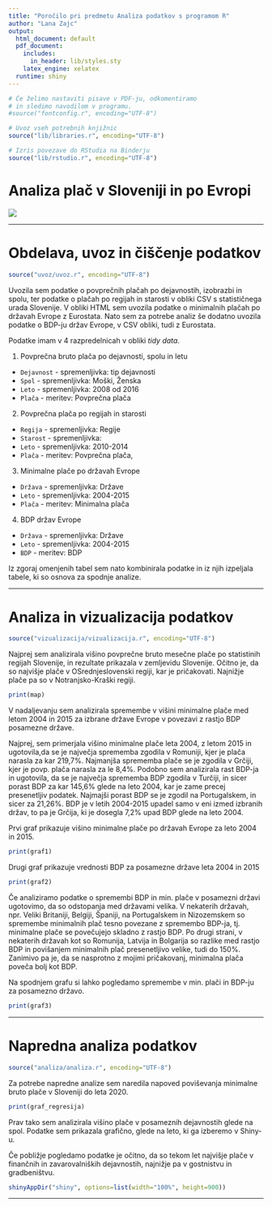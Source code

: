 ```yaml
---
title: "Poročilo pri predmetu Analiza podatkov s programom R"
author: "Lana Zajc"
output:
  html_document: default
  pdf_document:
    includes:
      in_header: lib/styles.sty
    latex_engine: xelatex
  runtime: shiny
---
```


```r
# Če želimo nastaviti pisave v PDF-ju, odkomentiramo
# in sledimo navodilom v programu.
#source("fontconfig.r", encoding="UTF-8")

# Uvoz vseh potrebnih knjižnic
source("lib/libraries.r", encoding="UTF-8")
```

```r
# Izris povezave do RStudia na Binderju
source("lib/rstudio.r", encoding="UTF-8")
```

# Analiza plač v Sloveniji in po Evropi



![](slike/payday.jpg)

***

# Obdelava, uvoz in čiščenje podatkov

```r
source("uvoz/uvoz.r", encoding="UTF-8")
```

Uvozila sem podatke o povprečnih plačah po dejavnostih, izobrazbi in spolu, ter podatke o plačah po regijah in starosti v obliki CSV s statističnega urada Slovenije. V obliki HTML sem uvozila podatke o minimalnih plačah po državah Evrope z Eurostata. Nato sem za potrebe analiz še dodatno uvozila podatke o BDP-ju držav Evrope, v CSV obliki, tudi z Eurostata. 

Podatke imam v 4 razpredelnicah v obliki *tidy data*.

1. Povprečna bruto plača po dejavnosti, spolu in letu
  - `Dejavnost` - spremenljivka: tip dejavnosti
  - `Spol` - spremenljivka: Moški, Ženska
  - `Leto` - spremenljivka: 2008 od 2016
  - `Plača` - meritev: Povprečna plača

2. Povprečna plača po regijah in starosti
  - `Regija` - spremenljivka: Regije
  - `Starost` - spremenljivka: 
  - `Leto` - spremenljivka: 2010-2014
  - `Plača` - meritev: Povprečna plača,

3. Minimalne plače po državah Evrope
  - `Država` - spremenljivka: Države
  - `Leto` - spremenljivka: 2004-2015
  - `Plača` - meritev: Minimalna plača

4. BDP držav Evrope
  - `Država` - spremenljivka: Države
  - `Leto` - spremenljivka: 2004-2015
  - `BDP` - meritev: BDP

Iz zgoraj omenjenih tabel sem nato kombinirala podatke in iz njih izpeljala tabele, ki so osnova za spodnje analize. 

***

# Analiza in vizualizacija podatkov

```r
source("vizualizacija/vizualizacija.r", encoding="UTF-8")
```

Najprej sem analizirala višino povprečne bruto mesečne plače po statistinih regijah Slovenije, in rezultate prikazala v zemljevidu Slovenije. Očitno je, da so najvišje plače v OSrednjeslovenski regiji, kar je pričakovati. Najnižje plače pa so v Notranjsko-Kraški regiji. 

```r
print(map)
```

V nadaljevanju sem analizirala spremembe v višini minimalne plače med letom 2004 in 2015 za izbrane države Evrope v povezavi z rastjo BDP posamezne države. 

Najprej, sem primerjala višino minimalne plače leta 2004, z letom 2015 in ugotovila,da se je največja sprememba zgodila v Romuniji, kjer je plača narasla za kar 219,7%.
Najmanjša sprememba plače se je zgodila v Grčiji, kjer je povp. plača narasla za le 8,4%. 
Podobno sem analizirala rast BDP-ja in ugotovila, da se je največja sprememba BDP zgodila v Turčiji, in sicer porast BDP za kar 145,6% glede na leto 2004, kar je zame precej presenetljiv podatek. Najmajši porast BDP se je zgodil na Portugalskem, in sicer za 21,26%. BDP je v letih 2004-2015 upadel samo v eni izmed izbranih držav, to pa je Grčija, ki je dosegla 7,2% upad BDP glede na leto 2004.

Prvi graf prikazuje višino minimalne plače po državah Evrope za leto 2004 in 2015.

```r
print(graf1)
```

Drugi graf prikazuje vrednosti BDP za posamezne države leta 2004 in 2015
```r
print(graf2)
```

Če analiziramo podatke o spremembi BDP in min. plače v posamezni državi ugotovimo, da so odstopanja med državami velika. 
V nekaterih državah, npr. Veliki Britaniji, Belgiji, Španiji, na Portugalskem in Nizozemskem so spremembe minimalnih plač tesno povezane z spremembo BDP-ja, tj. minimalne plače se povečujejo skladno z rastjo BDP. 
Po drugi strani, v nekaterih državah kot so Romunija, Latvija in Bolgarija so razlike med rastjo BDP in povišanjem minimalnih plač presenetljivo velike, tudi do 150%. 
Zanimivo pa je, da se nasprotno z mojimi pričakovanj, minimalna plača poveča bolj kot BDP. 

Na spodnjem grafu si lahko pogledamo spremembe v min. plači in BDP-ju za posamezno državo. 

```r
print(graf3)
```

***

# Napredna analiza podatkov

```r
source("analiza/analiza.r", encoding="UTF-8")
```

Za potrebe napredne analize sem naredila napoved poviševanja minimalne bruto plače v Sloveniji do leta 2020. 

```r
print(graf_regresija)
```

Prav tako sem analizirala višino plače v posameznih dejavnostih glede na spol. Podatke sem prikazala grafično, glede na leto, ki ga izberemo v Shiny-u. 

Če pobližje pogledamo podatke je očitno, da so tekom let najvišje plače v finančnih in zavarovalniških dejavnostih, najnižje pa v gostnistvu in gradbeništvu. 

```r
shinyAppDir("shiny", options=list(width="100%", height=900))
```


***


